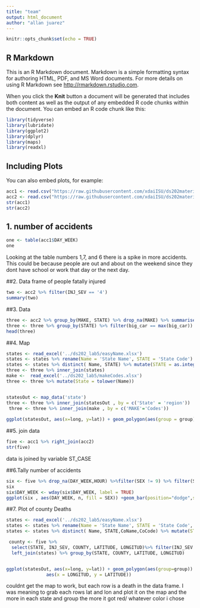 ```yaml
---
title: "team"
output: html_document
author: "allan juarez"
---
```


```r
knitr::opts_chunk$set(echo = TRUE)
```

## R Markdown

This is an R Markdown document. Markdown is a simple formatting syntax for authoring HTML, PDF, and MS Word documents. For more details on using R Markdown see <http://rmarkdown.rstudio.com>.

When you click the **Knit** button a document will be generated that includes both content as well as the output of any embedded R code chunks within the document. You can embed an R code chunk like this:

```r
library(tidyverse)
library(lubridate)
library(ggplot2)
library(dplyr)
library(maps)
library(readxl)
```

## Including Plots

You can also embed plots, for example:

```r
acc1 <- read.csv("https://raw.githubusercontent.com/xdaiISU/ds202materials/master/hwlabs/fars2017/accident.csv", stringsAsFactors = FALSE)
acc2 <- read.csv("https://raw.githubusercontent.com/xdaiISU/ds202materials/master/hwlabs/fars2017/person.csv", stringsAsFactors = FALSE)
str(acc1)
str(acc2)
```

## 1. number of accidents
```r
one <- table(acc1$DAY_WEEK)
one
```
Looking at the table numbers 1,7, and 6 there is a spike in more accidents. This could be because people are out and about on the weekend since they dont have school or work that day or the next day.

##2. Data frame of people fatally injured
```r
two <- acc2 %>% filter(INJ_SEV == '4')
summary(two)
```

##3. Data 
```r
three <- acc2 %>% group_by(MAKE, STATE) %>% drop_na(MAKE) %>% summarise(big_car = n())
three <- three %>% group_by(STATE) %>% filter(big_car == max(big_car)) %>% arrange(STATE)
head(three)
```
##4. Map
```r
states <- read_excel('../ds202_lab5/easyName.xlsx')
states <- states %>% rename(Name = 'State Name', STATE = 'State Code')
states <- states %>% distinct( Name, STATE) %>% mutate(STATE = as.integer(STATE))
three <- three %>% inner_join(states)
make <-  read_excel('../ds202_lab5/makeCodes.xlsx')
three <- three %>% mutate(State = tolower(Name))


statesOut <- map_data('state')
three <- three %>% inner_join(statesOut , by = c('State' = 'region'))
 three <- three %>% inner_join(make , by = c('MAKE'='Codes'))
 
ggplot(statesOut, aes(x=long, y=lat)) + geom_polygon(aes(group = group)) + geom_text(data=three, aes(label = Make), size = 1)
```
 
##5. join data
```r
five <- acc1 %>% right_join(acc2)
str(five)

```

data is joined by variable ST_CASE

##6.Tally number of accidents
```r
six <- five %>% drop_na(DAY_WEEK,HOUR) %>%filter(SEX != 9) %>% filter(SEX != 8)%>% select(DAY_WEEK, HOUR, SEX) %>% group_by(DAY_WEEK, HOUR, SEX) %>% tally()
six
six$DAY_WEEK <- wday(six$DAY_WEEK, label = TRUE)
ggplot(six , aes(DAY_WEEK, n, fill = SEX)) +geom_bar(position="dodge",stat="identity") + labs(y = "accidents", x = "Days") +facet_wrap(~HOUR) +coord_flip()
```

##7. Plot of county Deaths
```r
states <- read_excel('../ds202_lab5/easyName.xlsx')
states <- states %>% rename(Name = 'State Name', STATE = 'State Code', CoName = 'County Name', CoCode = 'County Code')
states <- states %>% distinct( Name, STATE,CoName,CoCode) %>% mutate(STATE = as.integer(STATE), CoCode= as.integer(CoCode))

 county <- five %>%
  select(STATE, INJ_SEV, COUNTY, LATITUDE, LONGITUD)%>% filter(INJ_SEV == 4) %>%
  left_join(states) %>% group_by(STATE, COUNTY, LATITUDE, LONGITUD)


ggplot(statesOut, aes(x=long, y=lat)) + geom_polygon(aes(group=group)) + geom_polygon(data = county,
               aes(x = LONGITUD, y = LATITUDE)) 
```

couldnt get the map to work, but each row is a death in the data frame. I was meaning to grab each rows lat and lon and plot it on the map and the more in each state and group the more it got red/ whatever color i chose

